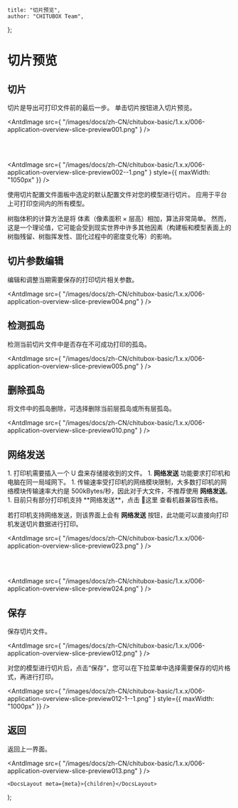 
	title: "切片预览",
	author: "CHITUBOX Team",
};

# 切片预览

## 切片

切片是导出可打印文件前的最后一步。
单击切片按钮进入切片预览。

<AntdImage
	src={
		"/images/docs/zh-CN/chitubox-basic/1.x.x/006-application-overview-slice-preview001.png"
	}
/>

<br />
<br />

<AntdImage
	src={
		"/images/docs/zh-CN/chitubox-basic/1.x.x/006-application-overview-slice-preview002--1.png"
	}
	style={{ maxWidth: "1050px" }}
/>

使用切片配置文件面板中选定的默认配置文件对您的模型进行切片。 应用于平台上可打印空间内的所有模型。

<Admonition type="note" title="注意">
	树脂体积的计算方法是将 体素（像素面积 × 层高）相加，算法非常简单。
	然而，这是一个理论值，它可能会受到现实世界中许多其他因素（构建板和模型表面上的树脂残留、树脂挥发性、固化过程中的密度变化等）的影响。
</Admonition>

## 切片参数编辑

编辑和调整当期需要保存的打印切片相关参数。

<AntdImage
	src={
		"/images/docs/zh-CN/chitubox-basic/1.x.x/006-application-overview-slice-preview004.png"
	}
/>

## 检测孤岛

检测当前切片文件中是否存在不可成功打印的孤岛。

<AntdImage
	src={
		"/images/docs/zh-CN/chitubox-basic/1.x.x/006-application-overview-slice-preview005.png"
	}
/>

## 删除孤岛

将文件中的孤岛删除，可选择删除当前层孤岛或所有层孤岛。

<AntdImage
	src={
		"/images/docs/zh-CN/chitubox-basic/1.x.x/006-application-overview-slice-preview010.png"
	}
/>

## 网络发送

<Admonition type="note" title="注意">
	1. 打印机需要插入一个 U 盘来存储接收到的文件。 
	1. <b>网络发送</b> 功能要求打印机和电脑在同一局域网下。
	1. 传输速率受打印机的网络模块限制，大多数打印机的网络模块传输速率大约是 500kBytes/秒，因此对于大文件，不推荐使用 <b>网络发送</b>。
	1. 目前只有部分打印机支持 **网络发送**，点击 <SpanA href="https://wkhvloo2kw.feishu.cn/docx/W9XedDtuqoHK2IxsicvccQthngf">📃这里</SpanA> 查看机器兼容性表格。
</Admonition>

若打印机支持网络发送，则该界面上会有 **网络发送** 按钮，此功能可以直接向打印机发送切片数据进行打印。

<AntdImage
	src={
		"/images/docs/zh-CN/chitubox-basic/1.x.x/006-application-overview-slice-preview023.png"
	}
/>

<br />
<br />

<AntdImage
	src={
		"/images/docs/zh-CN/chitubox-basic/1.x.x/006-application-overview-slice-preview024.png"
	}
/>

## 保存

保存切片文件。

<AntdImage
	src={
		"/images/docs/zh-CN/chitubox-basic/1.x.x/006-application-overview-slice-preview012.png"
	}
/>

<Admonition type="note" title="注意">
	对您的模型进行切片后，点击“保存”，您可以在下拉菜单中选择需要保存的切片格式，再进行打印。
</Admonition>

<AntdImage
	src={
		"/images/docs/zh-CN/chitubox-basic/1.x.x/006-application-overview-slice-preview012-1--1.png"
	}
	style={{ maxWidth: "1000px" }}
/>

## 返回

返回上一界面。

<AntdImage
	src={
		"/images/docs/zh-CN/chitubox-basic/1.x.x/006-application-overview-slice-preview013.png"
	}
/>

	<DocsLayout meta={meta}>{children}</DocsLayout>
);
